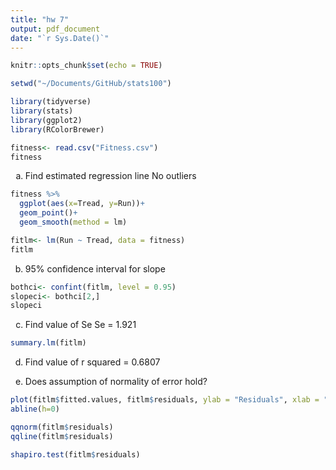 ```yaml
---
title: "hw 7"
output: pdf_document
date: "`r Sys.Date()`"
---
```


```r
knitr::opts_chunk$set(echo = TRUE)
```
```r
setwd("~/Documents/GitHub/stats100")
```
```r
library(tidyverse)
library(stats)
library(ggplot2)
library(RColorBrewer)
```

```r
fitness<- read.csv("Fitness.csv")
fitness
```
a. Find estimated regression line
No outliers
```r
fitness %>%
  ggplot(aes(x=Tread, y=Run))+
  geom_point()+
  geom_smooth(method = lm)
```
```r
fitlm<- lm(Run ~ Tread, data = fitness)
fitlm
```


b. 95% confidence interval for slope
```r
bothci<- confint(fitlm, level = 0.95)
slopeci<- bothci[2,]
slopeci
```
c. Find value of Se
Se = 1.921
```r
summary.lm(fitlm)
```

d. Find value of r squared = 0.6807

e. Does assumption of normality of error hold?
```r
plot(fitlm$fitted.values, fitlm$residuals, ylab = "Residuals", xlab = "Fitted Values")
abline(h=0)
```
```r
qqnorm(fitlm$residuals)
qqline(fitlm$residuals)
```
```r
shapiro.test(fitlm$residuals)
```


